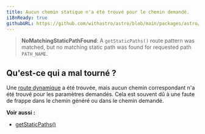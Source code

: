 ```yaml
---
title: Aucun chemin statique n'a été trouvé pour le chemin demandé.
i18nReady: true
githubURL: https://github.com/withastro/astro/blob/main/packages/astro/src/core/errors/errors-data.ts
---
```


> **NoMatchingStaticPathFound**: A `getStaticPaths()` route pattern was matched, but no matching static path was found for requested path `PATH_NAME`.

## Qu'est-ce qui a mal tourné ?
Une [route dynamique](/fr/guides/routing/#routes-dynamiques) a été trouvée, mais aucun chemin correspondant n'a été trouvé pour les paramètres demandés. Cela est souvent dû à une faute de frappe dans le chemin généré ou dans le chemin demandé.

**Voir aussi :**
-  [getStaticPaths()](/fr/reference/api-reference/#getstaticpaths)


